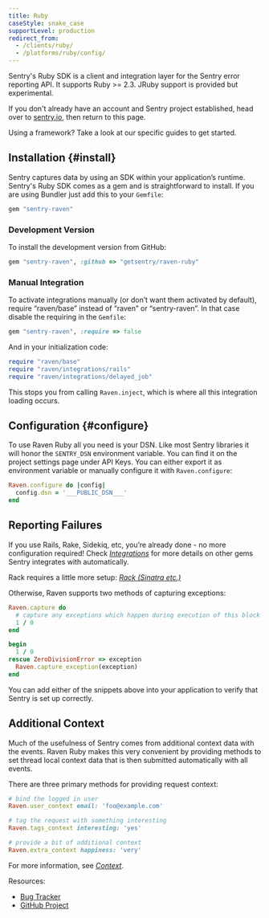 ```yaml
---
title: Ruby
caseStyle: snake_case
supportLevel: production
redirect_from:
  - /clients/ruby/
  - /platforms/ruby/config/
---
```


Sentry's Ruby SDK is a client and integration layer for the Sentry error reporting API. It supports Ruby >= 2.3. JRuby support is provided but experimental.

<Note><markdown>

If you don't already have an account and Sentry project established, head over to [sentry.io](https://sentry.io/signup/), then return to this page.

</markdown></Note>

Using a framework? Take a look at our specific guides to get started.

<GuideGrid platform="ruby" />

## Installation {#install}

Sentry captures data by using an SDK within your application’s runtime. Sentry's Ruby SDK comes as a gem and is straightforward to install. If you are using Bundler just add this to your `Gemfile`:

```ruby
gem "sentry-raven"
```

### Development Version

To install the development version from GitHub:

```ruby
gem "sentry-raven", :github => "getsentry/raven-ruby"
```

### Manual Integration

To activate integrations manually (or don’t want them activated by default), require “raven/base” instead of “raven” or “sentry-raven”. In that case disable the requiring in the `Gemfile`:

```ruby
gem "sentry-raven", :require => false
```

And in your initialization code:

```ruby
require "raven/base"
require "raven/integrations/rails"
require "raven/integrations/delayed_job"
```

This stops you from calling `Raven.inject`, which is where all this integration loading occurs.

## Configuration {#configure}

To use Raven Ruby all you need is your DSN. Like most Sentry libraries it will honor the `SENTRY_DSN` environment variable. You can find it on the project settings page under API Keys. You can either export it as environment variable or manually configure it with `Raven.configure`:

```ruby
Raven.configure do |config|
  config.dsn = '___PUBLIC_DSN___'
end
```

## Reporting Failures

If you use Rails, Rake, Sidekiq, etc, you’re already done - no more configuration required! Check [_Integrations_](/platforms/ruby/integrations/) for more details on other gems Sentry integrates with automatically.

Rack requires a little more setup: [_Rack (Sinatra etc.)_](/platforms/ruby/guides/rack/)

Otherwise, Raven supports two methods of capturing exceptions:

```ruby
Raven.capture do
  # capture any exceptions which happen during execution of this block
  1 / 0
end

begin
  1 / 0
rescue ZeroDivisionError => exception
  Raven.capture_exception(exception)
end
```

You can add either of the snippets above into your application to verify that Sentry is set up correctly.

## Additional Context

Much of the usefulness of Sentry comes from additional context data with the events. Raven Ruby makes this very convenient by providing methods to set thread local context data that is then submitted automatically with all events.

There are three primary methods for providing request context:

```ruby
# bind the logged in user
Raven.user_context email: 'foo@example.com'

# tag the request with something interesting
Raven.tags_context interesting: 'yes'

# provide a bit of additional context
Raven.extra_context happiness: 'very'
```

For more information, see [_Context_](/platforms/ruby/context/).

Resources:

- [Bug Tracker](http://github.com/getsentry/raven-ruby/issues)
- [GitHub Project](http://github.com/getsentry/raven-ruby)
